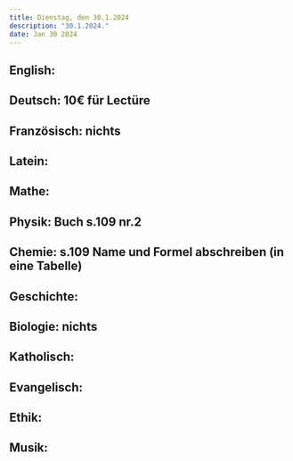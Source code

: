 ```yaml
---
title: Dienstag, den 30.1.2024
description: "30.1.2024."
date: Jan 30 2024
---
```


## English: 
## Deutsch: 10€ für Lectüre
## Französisch: nichts
## Latein: 
## Mathe: 
## Physik: Buch s.109 nr.2
## Chemie: s.109 Name und Formel abschreiben (in eine Tabelle)
## Geschichte: 
## Biologie: nichts
## Katholisch: 
## Evangelisch: 
## Ethik: 
## Musik: 